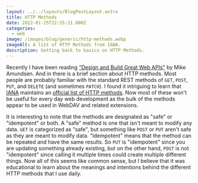 ```yaml
---
layout: ../../layouts/BlogPostLayout.astro
title: HTTP Methods
date: 2022-01-25T22:55:21.000Z
categories:
  - web
image: /images/blog/generic/http-methods.webp
imageAlt: A list of HTTP Methods from IANA.
description: Getting back to basics on HTTP Methods.
---
```

Recently I have been reading ["Design and Build Great Web APIs"](https://pragprog.com/titles/maapis/design-and-build-great-web-apis/) by Mike Amundsen. And in there is a brief section
about HTTP methods. Most people are probably familiar with the standard REST methods
of `GET`, `POST`, `PUT`, and `DELETE` (and sometimes `PATCH`). I found it intriguing
to learn that [IANA](https://www.iana.org/) maintains an
[official list of HTTP methods](https://www.iana.org/assignments/http-methods/http-methods.xhtml).
Now most of these won't be useful for every day web development as the bulk of the
methods appear to be used in WebDAV and related extensions.

<NewsletterForm />

It is interesting to note that the methods are designated as "safe" or "idempotent"
or both. A "safe" method is one that isn't meant to modify any data. `GET` is
categorized as "safe", but something like `POST` or `PUT` aren't safe as they are
meant to modify data. "Idempotent" means that the method can be repeated and have
the same results. So `PUT` is "idempotent" since you are updating something already
existing, but on the other hand, `POST` is not "idempotent" since calling it multiple
times could create multiple different things. Now all of this seems like common sense,
but I believe that it was educational to learn about the meanings and intentions behind the
different HTTP methods that I use daily.

<RandomSupport />
